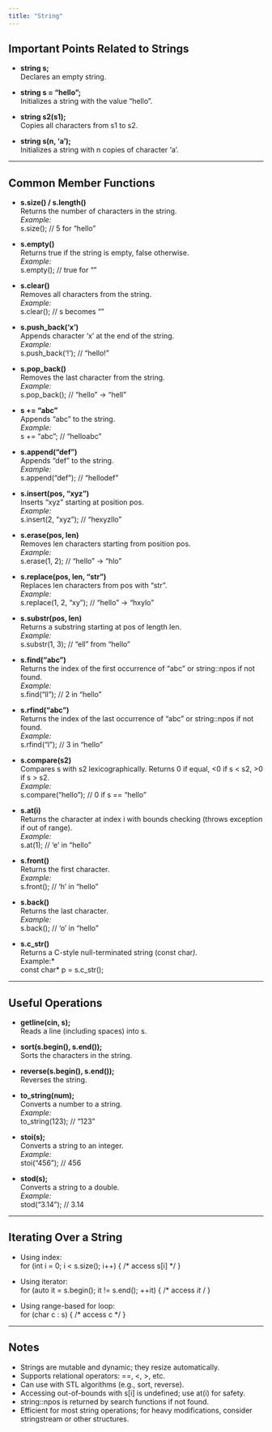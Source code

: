 ```yaml
---
title: "String"
---
```


## Important Points Related to Strings

- **string s;**  
  Declares an empty string.

- **string s = "hello";**  
  Initializes a string with the value "hello".

- **string s2(s1);**  
  Copies all characters from s1 to s2.

- **string s(n, 'a');**  
  Initializes a string with n copies of character 'a'.

---

## Common Member Functions

- **s.size() / s.length()**  
  Returns the number of characters in the string.  
  *Example:*  
  s.size(); // 5 for "hello"

- **s.empty()**  
  Returns true if the string is empty, false otherwise.  
  *Example:*  
  s.empty(); // true for ""

- **s.clear()**  
  Removes all characters from the string.  
  *Example:*  
  s.clear(); // s becomes ""

- **s.push_back('x')**  
  Appends character 'x' at the end of the string.  
  *Example:*  
  s.push_back('!'); // "hello!"

- **s.pop_back()**  
  Removes the last character from the string.  
  *Example:*  
  s.pop_back(); // "hello" -> "hell"

- **s += "abc"**  
  Appends "abc" to the string.  
  *Example:*  
  s += "abc"; // "helloabc"

- **s.append("def")**  
  Appends "def" to the string.  
  *Example:*  
  s.append("def"); // "hellodef"

- **s.insert(pos, "xyz")**  
  Inserts "xyz" starting at position pos.  
  *Example:*  
  s.insert(2, "xyz"); // "hexyzllo"

- **s.erase(pos, len)**  
  Removes len characters starting from position pos.  
  *Example:*  
  s.erase(1, 2); // "hello" -> "hlo"

- **s.replace(pos, len, "str")**  
  Replaces len characters from pos with "str".  
  *Example:*  
  s.replace(1, 2, "xy"); // "hello" -> "hxylo"

- **s.substr(pos, len)**  
  Returns a substring starting at pos of length len.  
  *Example:*  
  s.substr(1, 3); // "ell" from "hello"

- **s.find("abc")**  
  Returns the index of the first occurrence of "abc" or string::npos if not found.  
  *Example:*  
  s.find("ll"); // 2 in "hello"

- **s.rfind("abc")**  
  Returns the index of the last occurrence of "abc" or string::npos if not found.  
  *Example:*  
  s.rfind("l"); // 3 in "hello"

- **s.compare(s2)**  
  Compares s with s2 lexicographically. Returns 0 if equal, <0 if s < s2, >0 if s > s2.  
  *Example:*  
  s.compare("hello"); // 0 if s == "hello"

- **s.at(i)**  
  Returns the character at index i with bounds checking (throws exception if out of range).  
  *Example:*  
  s.at(1); // 'e' in "hello"

- **s.front()**  
  Returns the first character.  
  *Example:*  
  s.front(); // 'h' in "hello"

- **s.back()**  
  Returns the last character.  
  *Example:*  
  s.back(); // 'o' in "hello"

- **s.c_str()**  
  Returns a C-style null-terminated string (const char*).  
  *Example:*  
  const char* p = s.c_str();

---

## Useful Operations

- **getline(cin, s);**  
  Reads a line (including spaces) into s.

- **sort(s.begin(), s.end());**  
  Sorts the characters in the string.

- **reverse(s.begin(), s.end());**  
  Reverses the string.

- **to_string(num);**  
  Converts a number to a string.  
  *Example:*  
  to_string(123); // "123"

- **stoi(s);**  
  Converts a string to an integer.  
  *Example:*  
  stoi("456"); // 456

- **stod(s);**  
  Converts a string to a double.  
  *Example:*  
  stod("3.14"); // 3.14

---

## Iterating Over a String

- Using index:  
  for (int i = 0; i < s.size(); i++) { /* access s[i] */ }

- Using iterator:  
  for (auto it = s.begin(); it != s.end(); ++it) { /* access *it */ }

- Using range-based for loop:  
  for (char c : s) { /* access c */ }

---

## Notes

- Strings are mutable and dynamic; they resize automatically.
- Supports relational operators: ==, <, >, etc.
- Can use with STL algorithms (e.g., sort, reverse).
- Accessing out-of-bounds with s[i] is undefined; use at(i) for safety.
- string::npos is returned by search functions if not found.
- Efficient for most string operations; for heavy modifications, consider stringstream or other structures.